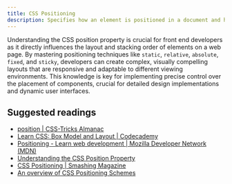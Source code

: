 ```yaml
---
title: CSS Positioning
description: Specifies how an element is positioned in a document and how it interacts with other elements.
---
```


Understanding the CSS position property is crucial for front end developers as it directly influences the layout and stacking order of elements on a web page. By mastering positioning techniques like `static`, `relative`, `absolute`, `fixed`, and `sticky`, developers can create complex, visually compelling layouts that are responsive and adaptable to different viewing environments. This knowledge is key for implementing precise control over the placement of components, crucial for detailed design implementations and dynamic user interfaces.

## Suggested readings

- [position | CSS-Tricks Almanac](https://css-tricks.com/almanac/properties/p/position/)
- [Learn CSS: Box Model and Layout | Codecademy](https://www.codecademy.com/learn/learn-css-box-model-and-layout)
- [Positioning - Learn web development | Mozilla Developer Network (MDN)](https://developer.mozilla.org/en-US/docs/Learn/CSS/CSS_layout/Positioning)
- [Understanding the CSS Position Property](https://www.makeuseof.com/css-position-property-practical-examples/)
- [CSS Positioning | Smashing Magazine](https://www.smashingmagazine.com/2018/05/guide-css-layout/#positioning)
- [An overview of CSS Positioning Schemes](https://dev.to/zachsnoek/an-overview-of-css-positioning-schemes-59bo)
